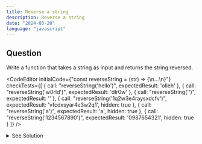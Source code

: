 ```yaml
---
title: Reverse a string
description: Reverse a string
date: "2024-03-20"
language: "javascript"
---
```


## Question
Write a function that takes a string as input and returns the string reversed.

<CodeEditor 
    initialCode={"const reverseString = (str) => {\n...\n}"}
    checkTests={[
        {
            call: "reverseString('hello')",
            expectedResult: 'olleh'
        },
        {
            call: "reverseString('w0rld')",
            expectedResult: 'dlr0w'
        },
        {
            call: "reverseString('')",
            expectedResult: ''
        },
        {
            call: "reverseString('1q2w3e4raysxdcfv')",
            expectedResult: 'vfcdxsyar4e3w2q1',
            hidden: true
        },
        {
            call: "reverseString('a')",
            expectedResult: 'a',
            hidden: true
        },
        {
            call: "reverseString('1234567890')",
            expectedResult: '0987654321',
            hidden: true
        }
        ]}
/>

<details>
  <summary>See Solution</summary>

## Solution
```js
const reverseString = (str) => {
    return str.split('').reverse().join('');
}
```

### Explanation
The `split()` method is used to split a string into an array of substrings, and returns the new array.
The `reverse()` method is used to reverse the elements in an array.
The `join()` method is used to join all elements of an array into a string.


### Time Complexity
The time complexity is O(n) because we are iterating through the string once.

</details>
